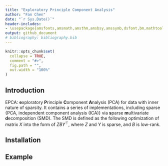 ```yaml
---
title: "Exploratory Principle Component Analysis"
author: "Fan Chen"
date: "`r Sys.Date()`"
header-includes:
- \usepackage{amsfonts,amsmath,amsthm,amsbsy,amssymb,dsfont,bm,mathtools,mathalfa}
output: github_document
# bibliography: bibliography.bib
---
```


<!-- README.md is generated from README.Rmd. Please edit that file -->

```r
knitr::opts_chunk$set(
  collapse = TRUE,
  comment = "#>",
  fig.path = "",
  out.width = "100%"
)
```

## Introduction 

EPCA: **e**xploratory **P**rinciple **C**omponent **A**nalysis (PCA) for data with inner nature of sparsity. 
It contains a series of implementations, including sparse {PCA, independent component analysis (ICA)} via **s**parse **m**ultivariate **d**ecomposition (SMD).
The SMD is defined as the following optimization of matrix $X$ into the form of $Z B Y^\top$, where $Z$ and $Y$ is sparse, and $B$ is low-rank.

## Installation

## Example
